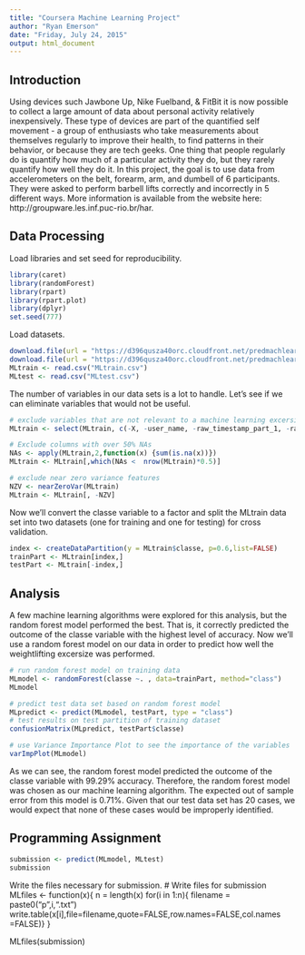 ```yaml
---
title: "Coursera Machine Learning Project"
author: "Ryan Emerson"
date: "Friday, July 24, 2015"
output: html_document
---
```


## Introduction
Using devices such Jawbone Up, Nike Fuelband, & FitBit  it is now possible to collect a large amount of data about personal activity relatively inexpensively. These type of devices are part of the quantified self movement - a group of enthusiasts who take measurements about themselves regularly to improve their health, to find patterns in their behavior, or because they are tech geeks. One thing that people regularly do is quantify how much of a particular activity they do, but they rarely quantify how well they do it. In this project, the goal is to use data from accelerometers on the belt, forearm, arm, and dumbell of 6 participants. They were asked to perform barbell lifts correctly and incorrectly in 5 different ways. More information is available from the website here: http://groupware.les.inf.puc-rio.br/har.

## Data Processing
Load libraries and set seed for reproducibility.
```r
library(caret)
library(randomForest)
library(rpart)
library(rpart.plot)
library(dplyr)
set.seed(777)
```

Load datasets.
```r
download.file(url = "https://d396qusza40orc.cloudfront.net/predmachlearn/pml-training.csv", destfile = "MLtrain.csv")
download.file(url = "https://d396qusza40orc.cloudfront.net/predmachlearn/pml-testing.csv", destfile = "MLtest.csv")
MLtrain <- read.csv("MLtrain.csv")
MLtest <- read.csv("MLtest.csv")
```

The number of variables in our data sets is a lot to handle. Let's see if we can eliminate variables that would not be useful.
```r
# exclude variables that are not relevant to a machine learning excersize
MLtrain <- select(MLtrain, c(-X, -user_name, -raw_timestamp_part_1, -raw_timestamp_part_2, -cvtd_timestamp, -new_window, -num_window))

# Exclude columns with over 50% NAs
NAs <- apply(MLtrain,2,function(x) {sum(is.na(x))})
MLtrain <- MLtrain[,which(NAs <  nrow(MLtrain)*0.5)]   

# exclude near zero variance features
NZV <- nearZeroVar(MLtrain)
MLtrain <- MLtrain[, -NZV]
```

Now we'll convert the classe variable to a factor and split the MLtrain data set into two datasets (one for training and one for testing) for cross validation.
```r
index <- createDataPartition(y = MLtrain$classe, p=0.6,list=FALSE)
trainPart <- MLtrain[index,]
testPart <- MLtrain[-index,]
```

## Analysis
A few machine learning algorithms were explored for this analysis, but the random forest model performed the best. That is, it correctly predicted the outcome of the classe variable with the highest level of accuracy. Now we'll use a random forest model on our data in order to predict how well the weightlifting excersize was performed.
```r
# run random forest model on training data
MLmodel <- randomForest(classe ~. , data=trainPart, method="class")
MLmodel

# predict test data set based on random forest model
MLpredict <- predict(MLmodel, testPart, type = "class")
# test results on test partition of training dataset
confusionMatrix(MLpredict, testPart$classe)

# use Variance Importance Plot to see the importance of the variables
varImpPlot(MLmodel)
```
As we can see, the random forest model predicted the outcome of the classe variable with 99.29% accuracy. Therefore, the random forest model was chosen as our machine learning algorithm. The expected out of sample error from this model is 0.71%. Given that our test data set has 20 cases, we would expect that none of these cases would be improperly identified.

## Programming Assignment
```r
submission <- predict(MLmodel, MLtest)
submission
```

Write the files necessary for submission.
# Write files for submission
MLfiles <- function(x){
           n = length(x)
           for(i in 1:n){
           filename = paste0("p",i,".txt")
           write.table(x[i],file=filename,quote=FALSE,row.names=FALSE,col.names                =FALSE)}
}

MLfiles(submission)